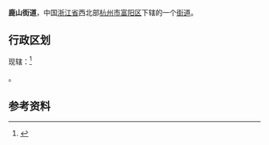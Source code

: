{{中国乡级行政区
|景观照片文件名       = 
|景观照片描述         = 
}}
'''鹿山街道'''，中国[[浙江省|浙江省]]西北部[[杭州市|杭州市]][[富阳区|富阳区]]下辖的一个[[街道_(行政区划)|街道]]。	

==行政区划==
现辖：<ref>{{PRC admin/ref sgc|33/01/11/004/000}}</ref>

{{PRC admin/children|33/01/11/004/000}}。

==参考资料==
{{reflist}}

{{PRC admin/navcat|33/01/11/004/000}}